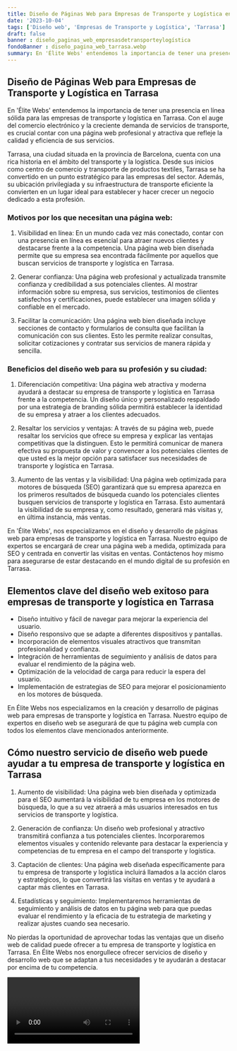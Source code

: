 ```yaml
---
title: Diseño de Páginas Web para Empresas de Transporte y Logística en Tarrasa
date: '2023-10-04'
tags: ['Diseño web', 'Empresas de Transporte y Logística', 'Tarrasa']
draft: false
banner : diseño_paginas_web_empresasdetransporteylogística
fondoBanner : diseño_pagina_web_tarrasa.webp
summary: En 'Élite Webs' entendemos la importancia de tener una presencia en línea sólida para las empresas de transporte y logística en Tarrasa. Con el auge del comercio electrónico y la creciente demanda de servicios de transporte, es crucial contar con una página web profesional y atractiva que refleje la calidad y eficiencia de sus servicios.
---
```


## Diseño de Páginas Web para Empresas de Transporte y Logística en Tarrasa

En 'Élite Webs' entendemos la importancia de tener una presencia en línea sólida para las empresas de transporte y logística en Tarrasa. Con el auge del comercio electrónico y la creciente demanda de servicios de transporte, es crucial contar con una página web profesional y atractiva que refleje la calidad y eficiencia de sus servicios.

Tarrasa, una ciudad situada en la provincia de Barcelona, cuenta con una rica historia en el ámbito del transporte y la logística. Desde sus inicios como centro de comercio y transporte de productos textiles, Tarrasa se ha convertido en un punto estratégico para las empresas del sector. Además, su ubicación privilegiada y su infraestructura de transporte eficiente la convierten en un lugar ideal para establecer y hacer crecer un negocio dedicado a esta profesión.

### Motivos por los que necesitan una página web:

1. Visibilidad en línea: En un mundo cada vez más conectado, contar con una presencia en línea es esencial para atraer nuevos clientes y destacarse frente a la competencia. Una página web bien diseñada permite que su empresa sea encontrada fácilmente por aquellos que buscan servicios de transporte y logística en Tarrasa.

2. Generar confianza: Una página web profesional y actualizada transmite confianza y credibilidad a sus potenciales clientes. Al mostrar información sobre su empresa, sus servicios, testimonios de clientes satisfechos y certificaciones, puede establecer una imagen sólida y confiable en el mercado.

3. Facilitar la comunicación: Una página web bien diseñada incluye secciones de contacto y formularios de consulta que facilitan la comunicación con sus clientes. Esto les permite realizar consultas, solicitar cotizaciones y contratar sus servicios de manera rápida y sencilla.

### Beneficios del diseño web para su profesión y su ciudad:

1. Diferenciación competitiva: Una página web atractiva y moderna ayudará a destacar su empresa de transporte y logística en Tarrasa frente a la competencia. Un diseño único y personalizado respaldado por una estrategia de branding sólida permitirá establecer la identidad de su empresa y atraer a los clientes adecuados.

2. Resaltar los servicios y ventajas: A través de su página web, puede resaltar los servicios que ofrece su empresa y explicar las ventajas competitivas que la distinguen. Esto le permitirá comunicar de manera efectiva su propuesta de valor y convencer a los potenciales clientes de que usted es la mejor opción para satisfacer sus necesidades de transporte y logística en Tarrasa.

3. Aumento de las ventas y la visibilidad: Una página web optimizada para motores de búsqueda (SEO) garantizará que su empresa aparezca en los primeros resultados de búsqueda cuando los potenciales clientes busquen servicios de transporte y logística en Tarrasa. Esto aumentará la visibilidad de su empresa y, como resultado, generará más visitas y, en última instancia, más ventas.

En 'Élite Webs', nos especializamos en el diseño y desarrollo de páginas web para empresas de transporte y logística en Tarrasa. Nuestro equipo de expertos se encargará de crear una página web a medida, optimizada para SEO y centrada en convertir las visitas en ventas. Contáctenos hoy mismo para asegurarse de estar destacando en el mundo digital de su profesión en Tarrasa.

<GifSeo />

<Cta />

## Elementos clave del diseño web exitoso para empresas de transporte y logística en Tarrasa

- Diseño intuitivo y fácil de navegar para mejorar la experiencia del usuario.
- Diseño responsivo que se adapte a diferentes dispositivos y pantallas.
- Incorporación de elementos visuales atractivos que transmitan profesionalidad y confianza.
- Integración de herramientas de seguimiento y análisis de datos para evaluar el rendimiento de la página web.
- Optimización de la velocidad de carga para reducir la espera del usuario.
- Implementación de estrategias de SEO para mejorar el posicionamiento en los motores de búsqueda.

En Élite Webs nos especializamos en la creación y desarrollo de páginas web para empresas de transporte y logística en Tarrasa. Nuestro equipo de expertos en diseño web se asegurará de que tu página web cumpla con todos los elementos clave mencionados anteriormente. 

## Cómo nuestro servicio de diseño web puede ayudar a tu empresa de transporte y logística en Tarrasa

1. Aumento de visibilidad: Una página web bien diseñada y optimizada para el SEO aumentará la visibilidad de tu empresa en los motores de búsqueda, lo que a su vez atraerá a más usuarios interesados en tus servicios de transporte y logística.

2. Generación de confianza: Un diseño web profesional y atractivo transmitirá confianza a tus potenciales clientes. Incorporaremos elementos visuales y contenido relevante para destacar la experiencia y competencias de tu empresa en el campo del transporte y logística.

3. Captación de clientes: Una página web diseñada específicamente para tu empresa de transporte y logística incluirá llamados a la acción claros y estratégicos, lo que convertirá las visitas en ventas y te ayudará a captar más clientes en Tarrasa.

4. Estadísticas y seguimiento: Implementaremos herramientas de seguimiento y análisis de datos en tu página web para que puedas evaluar el rendimiento y la eficacia de tu estrategia de marketing y realizar ajustes cuando sea necesario.

No pierdas la oportunidad de aprovechar todas las ventajas que un diseño web de calidad puede ofrecer a tu empresa de transporte y logística en Tarrasa. En Élite Webs nos enorgullece ofrecer servicios de diseño y desarrollo web que se adaptan a tus necesidades y te ayudarán a destacar por encima de tu competencia.


<Video />

<CtaBot job='Empresas de Transporte y Logística' city='Tarrasa'/>

<Gmaps query='Tarrasa+españa+maps' />
